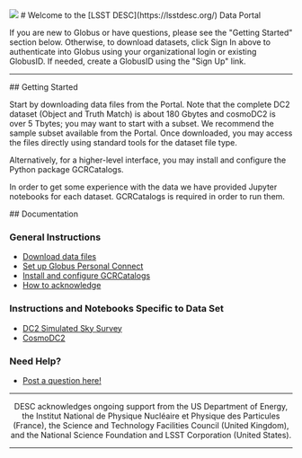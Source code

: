 

<Flex>
  <Box p={4} m={4}>
    <Image src="/img/logo.png" />
  </Box>
  <Spacer />
  <Box>
  # Welcome to the [LSST DESC](https://lsstdesc.org/) Data Portal

  If you are new to Globus or have questions, please see the "Getting Started" section below. Otherwise, to download datasets, click Sign In above to authenticate into Globus using your organizational login or existing GlobusID. If needed, create a GlobusID using the "Sign Up" link.
  </Box>
</Flex>

<hr />

<SimpleGrid columns={2} spacing={10}>

<Box>
  ## Getting Started

Start by downloading data files from the Portal. Note that the complete DC2 dataset (Object and Truth Match) is about 180 Gbytes and cosmoDC2 is over 5 Tbytes; you may want to start with a subset. We recommend the sample subset available from the Portal. Once downloaded, you may access the files directly using standard tools for the dataset file type.

Alternatively, for a higher-level interface, you may install and configure the Python package GCRCatalogs.

In order to get some experience with the data we have provided Jupyter notebooks for each dataset. GCRCatalogs is required in order to run them.
</Box>

<Box>
  ## Documentation
  
  ### General Instructions
  - [Download data files](/doc/download)
  - [Set up Globus Personal Connect](/doc/globus_personal)
  - [Install and configure GCRCatalogs](/doc/install_gcr)
  - [How to acknowledge](/doc/how_to_acknowledge)
  
  ### Instructions and Notebooks Specific to Data Set
  - [DC2 Simulated Sky Survey](/doc/dc2_sim_sky_survey)
  - [CosmoDC2](/doc/cosmodc2)
  
  ### Need Help?
  - [Post a question here!](https://github.com/LSSTDESC/desc-data-portal/discussions)
</Box>

</SimpleGrid>

<hr />

<Center>
  <Text fontSize="sm" as="span">
  DESC acknowledges ongoing support from the US Department of Energy, the Institut National de Physique Nucléaire et Physique des Particules (France), the Science and Technology Facilities Council (United Kingdom), and the National Science Foundation and LSST Corporation (United States).
  </Text>
</Center>

<hr />